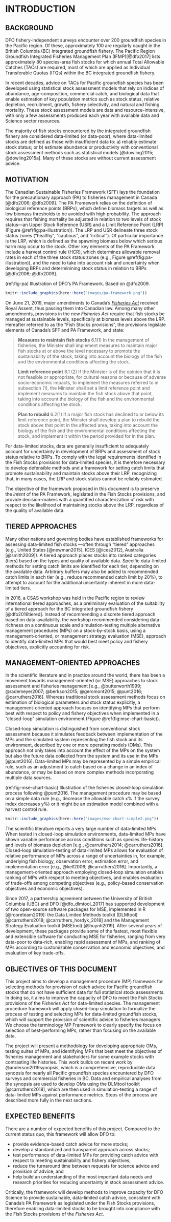 # INTRODUCTION

## BACKGROUND

DFO fishery-independent surveys encounter over 200 groundfish species in the Pacific region. Of these, approximately 100 are regularly caught in the British Columbia (BC) integrated groundfish fishery. The Pacific Region Groundfish Integrated Fisheries Management Plan (IFMP)[@dfo2017] lists approximately 80 species-area fish stocks for which annual Total Allowable Catches (TACs) are required, most of which are applied as Individual Transferable Quotas (ITQs) within the BC integrated groundfish fishery. 

In recent decades, advice on TACs for Pacific groundfish species has been developed using statistical stock assessment models that rely on indices of abundance, age-composition, commercial catch, and biological data that enable estimation of key population metrics such as stock status, relative depletion, recruitment, growth, fishery selectivity, and natural and fishing mortality. These stock assessment models are data and resource-intensive, with only a few assessments produced each year with available data and Science sector resources. 

The majority of fish stocks encountered by the integrated groundfish fishery are considered data-limited (or data-poor), where data-limited stocks are defined as those with insufficient data to: a) reliably estimate stock status; or b) estimate abundance or productivity with conventional stock assessment methods such as statistical models [@dowling2015; @dowling2015a]. Many of these stocks are without current assessment advice.


## MOTIVATION

The Canadian Sustainable Fisheries Framework (SFF) lays the foundation for the precautionary approach (PA) to fisheries management in Canada [@dfo2006; @dfo2009]. The PA Framework relies on the definition of biological reference points (BRPs), which define biomass targets as well as low biomass thresholds to be avoided with high probability. The approach requires that fishing mortality be adjusted in relation to two levels of stock status---an Upper Stock Reference (USR) and a Limit Reference Point (LRP) (Figure \@ref(fig:pa-illustration)). The LRP and USR delineate three stock status zones ("healthy", "cautious", and "critical"). Of particular importance is the LRP, which is defined as the spawning biomass below which serious harm may occur to the stock. Other key elements of the PA Framework include a harvest control rule (HCR), which determines allowable removal rates in each of the three stock status zones (e.g., Figure \@ref(fig:pa-illustration)), and the need to take into account risk and uncertainty when developing BRPs and determinining stock status in relation to BRPs [@dfo2006; @dfo2009].

(ref:fig-pa) Illustration of DFO's PA Framework. Based on @dfo2009.

```r
knitr::include_graphics(here::here("images/pa-framework.png"))
```

On June 21, 2019, major amendments to Canada's [*Fisheries Act*](https://laws-lois.justice.gc.ca/eng/acts/f-14/page-3.html#h-1175547) received Royal Assent, thus passing them into Canadian law. Among many other amendments, provisions in the new *Fisheries Act* require that fish stocks be managed at sustainable levels, specifically at biomass levels above the LRP. Hereafter referred to as the "Fish Stocks provisions", the provisions legislate elements of Canada's SFF and PA Framework, and state:

> **Measures to maintain fish stocks**
> 6.1(1) In the management of fisheries, the Minister shall implement measures to maintain major fish stocks at or above the level necessary to promote the sustainability of the stock, taking into account the biology of the fish and the environmental conditions affecting the stock.

> **Limit reference point**
> 6.1 (2) If the Minister is of the opinion that it is not feasible or appropriate, for cultural reasons or because of adverse socio-economic impacts, to implement the measures referred to in subsection (1), the Minister shall set a limit reference point and implement measures to maintain the fish stock above that point, taking into account the biology of the fish and the environmental conditions affecting the stock.

> **Plan to rebuild**
> 6.2(1) If a major fish stock has declined to or below its limit reference point, the Minister shall develop a plan to rebuild the stock above that point in the affected area, taking into account the biology of the fish and the environmental conditions affecting the stock, and implement it within the period provided for in the plan.

For data-limited stocks, data are generally insufficient to adequately account for uncertainty in development of BRPs and assessment of stock status relative to BRPs. To comply with the legal requirements identified in the Fish Stocks provisions for data-limited species, it is therefore necessary to develop defensible methods and a framework for setting catch limits that promote sustainability and maintain stocks above their LRP, recognizing that, in many cases, the LRP and stock status cannot be reliably estimated. 

The objective of the framework proposed in this document is to preserve the *intent* of the PA Framework, legislated in the Fish Stocks provisions, and provide decision-makers with a quantified characterization of risk with respect to the likelihood of maintaining stocks above the LRP, regardless of the quality of available data.

## TIERED APPROACHES

Many other nations and governing bodies have established frameworks for assessing data-limited fish stocks ---often through "tiered" approaches (e.g., United States [@newman2015], ICES [@ices2012], Australia [@smith2009]). A tiered approach places stocks into ranked categories (tiers) based on the
types and quality of available data. Specific data-limited methods for setting catch limits are identified for each tier, depending on the available data. Arbitrary buffers may also be added to recommended catch limits in each tier (e.g., reduce recommended catch limit by 20%), to attempt to account for the additional uncertainty inherent in more data-limited tiers. 

In 2016, a CSAS workshop was held in the Pacific region to review international tiered approaches, as a preliminary evaluation of the suitability of a tiered approach for the BC integrated groundfish fishery [@dfo2016tiered]. Instead of recommending a discrete tiered approach based on data-availability, the workshop recommended considering data-richness on a continuous scale and simulation-testing multiple alternative management procedures (MPs) on a stock-by-stock basis, using a management-oriented, or management strategy evaluation (MSE), approach to identify data-limited MPs that would best meet policy and fishery objectives, explicitly accounting for risk.

## MANAGEMENT-ORIENTED APPROACHES

In the scientific literature and in practice around the world, there has been a movement towards management-oriented (or MSE) approaches to stock assessment and fisheries management [e.g., @butterworth1999; @rademeyer2007; @berkson2015; @geromont2015; @punt2016; @carruthers2016]. Whereas traditional stock assessment methods focus on estimation of biological parameters and stock status explicitly, a management-oriented approach focuses on identifying MPs that perform best with respect to policy and fishery objectives when implemented in a "closed-loop" simulation environment (Figure \@ref(fig:mse-chart-basic)).

Closed-loop simulation is distinguished from conventional stock assessment because it simulates feedback between implementation of the MPs and the simulated system representing the fish stock and its environment, described by one or more operating models (OMs). This approach not only takes into account the effect of the MPs on the system but also the future data collected from the system and its use in the MPs [@punt2016]. Data-limited MPs may be represented by a simple empirical rule, such as an adjustment to catch based on a change in an index of abundance, or may be based on more complex methods incorporating multiple data sources. 

(ref:fig-mse-chart-basic) Illustration of the fisheries closed-loop simulation process following @punt2016. The management procedure may be based on a simple data rule (e.g., decrease the allowable catch x% if the survey index decreases y%) or it might be an estimation model combined with a harvest control rule.

```r
knitr::include_graphics(here::here("images/mse-chart-simple2.png"))
```

The scientific literature reports a very large number of data-limited MPs. When tested in closed-loop simulation environments, data-limited MPs have shown variable performance across conditions such as species life-history and levels of biomass depletion [e.g., @carruthers2014; @carruthers2016]. Closed-loop simulation-testing of data-limited MPs allows for evaluation of relative performance of MPs across a range of uncertainties in, for example, underlying fish biology, observation error, estimation error, and implementation error [e.g., @kell2006; @carruthers2016]. Importantly, a management-oriented approach employing closed-loop simulation enables ranking of MPs with respect to meeting objectives, and enables evaluation of trade-offs among competing objectives (e.g., policy-based conservation objectives and economic objectives).

Since 2017, a partnership agreement between the University of British Columbia (UBC) and DFO [@dfo_dlmtool_2017] has supported development of two open-source software packages for MSE, implemented in R [@rcoreteam2019]: the Data Limited Methods toolkit (DLMtool) [@carruthers2018; @carruthers_hordyk_2018] and the Management Strategy Evaluation toolkit (MSEtool) [@huynh2019]. After several years of development, these packages provide some of the fastest, most flexible and extensible software for conducting MSE for fisheries, ranging from very data-poor to data-rich, enabling rapid assessment of MPs, and ranking of MPs according to customizable conservation and economic objectives, and evaluation of key trade-offs.

## OBJECTIVES OF THIS DOCUMENT

This project aims to develop a management procedure (MP) framework for selecting methods for provision of catch advice for Pacific groundfish stocks that do not have sufficient data for full statistical stock assessments. In doing so, it aims to improve the capacity of DFO to meet the Fish Stocks provisions of the *Fisheries Act* for data-limited species. The management procedure framework will apply closed-loop simulation to formalize the process of testing and selecting MPs for data-limited groundfish stocks, which will support the provision of scientific advice to fisheries managers. We choose the terminology MP Framework to clearly specify the focus on selection of best-performing MPs, rather than focusing on the available data.

The project will present a methodology for developing appropriate OMs, testing suites of MPs, and identifying MPs that best meet the objectives of fisheries management and stakeholders for some example stocks with contrasting life histories. This work builds on recent work by @anderson2019synopsis, which is a comprehensive, reproducible data synopsis for nearly all Pacific groundfish species encountered by DFO surveys and commercial fisheries in BC. Data and empirical analyses from the synopsis are used to develop OMs using the DLMtool toolkit [@carruthers2018], which are then used in simulation-testing a range of data-limited MPs against performance metrics. Steps of the process are described more fully in the next sections. 

## EXPECTED BENEFITS

There are a number of expected benefits of this project. Compared to the current status quo, this framework will allow DFO to:

* provide evidence-based catch advice for more stocks;
* develop a standardized and transparent approach across stocks; 
* test performance of data-limited MPs for providing catch advice with respect to meeting sustainability and fishery objectives;
* reduce the turnaround time between requests for science advice and provision of advice; and 
* help build an understanding of the most important data needs and research priorities for reducing uncertainty in stock assessment advice. 

Critically, the framework will develop methods to improve capacity for DFO Science to provide sustainable, data-limited catch advice, consistent with Canada's PA Framework as legislated under the Fish Stocks provisions, therefore enabling data-limited stocks to be brought into compliance with the Fish Stocks provisions of the *Fisheries Act*.

<!-- TODO: cite [@cox2013] -->
